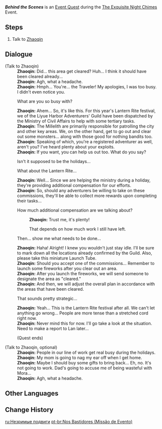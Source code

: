 {{Quest Infobox
|title         = Behind the Scenes
|id            = 71512
|image         = Event Quest Behind the Scenes.png
|type          = World
|event_name    = The Exquisite Night Chimes
|summary       = <!-- editor written summary. quest description goes to dialogue -->
|requirement   = Complete [[A Thousand Miles for an Enigmatic Tune]]
|characters    = Traveler; Zhaoqin
|startLocation = [[Mt. Tianheng]], [[Liyue]]
|region        = Liyue
|area          = Sea of Clouds
|subarea       = Mt. Tianheng
|next          = 
|mora          = 10,000
|other         = {{Card|Adventurer's Experience|4}}
* Unlocks the [[The Exquisite Night Chimes/Behind the Scenes|Behind the Scenes]] subevent.
}}
'''''Behind the Scenes''''' is an [[Event Quest]] during the [[The Exquisite Night Chimes]] Event.

==Steps==
# Talk to [[Zhaoqin]]

==Dialogue==
{{Quest Description|In Liyue Harbor, an adventurer is busy with a certain task...}}
{{Dialogue start}}
;(Talk to Zhaoqin)
:'''Zhaoqin:''' Did... this area get cleared? Huh... I think it should have been cleared already...
:'''Zhaoqin:''' Agh, what a headache.
:'''Zhaoqin:''' Hmph... You're... the Traveler! My apologies, I was too busy. I didn't even notice you.
:{{DIcon}} What are you so busy with?
:'''Zhaoqin:''' Ahem... So, it's like this. For this year's Lantern Rite festival, we of the Liyue Harbor Adventurers' Guild have been dispatched by the Ministry of Civil Affairs to help with some tertiary tasks.
:'''Zhaoqin:''' The Millelith are primarily responsible for patrolling the city and other key areas. We, on the other hand, get to go out and clear out some monsters... along with those good for nothing bandits too.
:'''Zhaoqin:''' Speaking of which, you're a registered adventurer as well, aren't you? I've heard plenty about your exploits.
:'''Zhaoqin:''' If you want, you can help us out too. What do you say?
:{{DIcon}} Isn't it supposed to be the holidays...
:{{DIcon}} What about the Lantern Rite...
:'''Zhaoqin:''' Well... Since we are helping the ministry during a holiday, they're providing additional compensation for our efforts.
:'''Zhaoqin:''' So, should any adventurers be willing to take on these commissions, they'll be able to collect more rewards upon completing their tasks...
:{{DIcon}} How much additional compensation are we talking about?
::'''Zhaoqin:''' Trust me, it's plenty!
::{{DIcon}} That depends on how much work I still have left.
:{{DIcon}} Then... show me what needs to be done...
:'''Zhaoqin:''' Haha! Alright! I knew you wouldn't just stay idle. I'll be sure to mark down all the locations already confirmed by the Guild. Also, please take this miniature Launch Tube.
:'''Zhaoqin:''' Should you accept one of the commissions... Remember to launch some fireworks after you clear out an area.
:'''Zhaoqin:''' After you launch the fireworks, we will send someone to designate the area as "cleared."
:'''Zhaoqin:''' And then, we will adjust the overall plan in accordance with the areas that have been cleared.
:{{DIcon}} That sounds pretty strategic...
:'''Zhaoqin:''' Yeah... This is the Lantern Rite festival after all. We can't let anything go wrong... People are more tense than a stretched cord right now.
:'''Zhaoqin:''' Never mind this for now. I'll go take a look at the situation. Need to make a report to Lan later...
:;(Quest ends)

;(Talk to Zhaoqin, optional)
:'''Zhaoqin:''' People in our line of work get real busy during the holidays.
:'''Zhaoqin:''' My mom is going to nag my ear off when I get home.
:'''Zhaoqin:''' Maybe I should buy some gifts to bring back... Eh, no. It's not going to work. Dad's going to accuse me of being wasteful with Mora...
:'''Zhaoqin:''' Agh, what a headache.
{{Dialogue end}}

==Other Languages==
{{Other Languages
|en      = Behind the Scenes
|zhs     = 灯后勤绩
|zhs_rm  = Dēnghòu Qínjì
|zht     = 燈後勤績
|zht_rm  = Dēnghòu Qínjì
|zh_tl   = 
|ja      = 灯後労績
|ja_rm   = Tougo Rouseki{{Assumed}}
|ja_tl   = 
|ko      = 화려한 등불의 뒷면
|ko_rm   = Hwaryeohan Deungbul-ui Dwinmyeon
|ko_tl   = Behind the Luxurious Lanterns
|es      = Héroes anónimos
|es_tl   = Anonymous Heroes
|fr      = En coulisses
|fr_tl   = Behind the Scenes
|ru      = Незримые подвиги
|ru_tl   = Invisible Feats
|th      = ความสำเร็จเบื้องหลังโคม
|th_rm   = 
|th_tl   = 
|vi      = Đằng Sau Hậu Trường
|vi_tl   = 
|de      = Namenlose Helden
|de_tl   = Nameless Heroes
|id      = Di Belakang Layar
|id_tl   = Behind the Scenes
|pt      = Nos Bastidores
|pt_tl   = 
|tr      = Sahne Arkası
|tr_tl   = 
|it      = Dietro le quinte
|it_tl   = Behind the Scenes
}}

==Change History==
{{Change History|3.4}}

[[ru:Незримые подвиги]]
[[pt-br:Nos Bastidores (Missão de Evento)]]